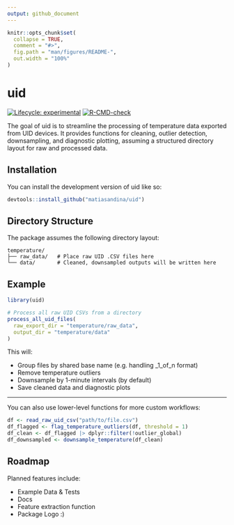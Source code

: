 ```yaml
---
output: github_document
---
```


<!-- README.md is generated from README.Rmd. Please edit that file -->

```r
knitr::opts_chunk$set(
  collapse = TRUE,
  comment = "#>",
  fig.path = "man/figures/README-",
  out.width = "100%"
)
```

# uid

<!-- badges: start -->
[![Lifecycle: experimental](https://img.shields.io/badge/lifecycle-experimental-orange.svg)](https://lifecycle.r-lib.org/articles/stages.html#experimental)
[![R-CMD-check](https://github.com/matiasandina/uid/actions/workflows/R-CMD-check.yaml/badge.svg)](https://github.com/matiasandina/uid/actions/workflows/R-CMD-check.yaml)
<!-- badges: end -->

The goal of uid is to streamline the processing of temperature data exported from UID devices. It provides functions for cleaning, outlier detection, downsampling, and diagnostic plotting, assuming a structured directory layout for raw and processed data.

## Installation

You can install the development version of uid like so:

```r
devtools::install_github("matiasandina/uid")
```

## Directory Structure

The package assumes the following directory layout:

```
temperature/
├── raw_data/   # Place raw UID .CSV files here
└── data/       # Cleaned, downsampled outputs will be written here
```

## Example

```r
library(uid)

# Process all raw UID CSVs from a directory
process_all_uid_files(
  raw_export_dir = "temperature/raw_data",
  output_dir = "temperature/data"
)
```

This will:

- Group files by shared base name (e.g. handling _1_of_n format)
- Remove temperature outliers
- Downsample by 1-minute intervals (by default)
- Save cleaned data and diagnostic plots

***

You can also use lower-level functions for more custom workflows:

```r
df <- read_raw_uid_csv("path/to/file.csv")
df_flagged <- flag_temperature_outliers(df, threshold = 1)
df_clean <- df_flagged |> dplyr::filter(!outlier_global)
df_downsampled <- downsample_temperature(df_clean)

```

## Roadmap

Planned features include:

- Example Data & Tests
- Docs
- Feature extraction function
- Package Logo :) 

